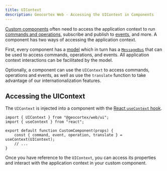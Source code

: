 ```yaml
---
title: UIContext
description: Geocortex Web - Accessing the UIContext in Components
---
```


[Custom components](usecases-implement-component-with-ui.mdx) often need to access the application context to run [commands and operations](concepts-commands-operations.mdx), subscribe and publish to [events](concepts-events), and more. A component has two ways of accessing the application context.

First, every component has a [model](usecases-implement-component-participate-app-config.mdx#component-models) which in turn has a [`MessageBus`](api-message-bus.mdx) that can be used to access commands, operations, and events. All application context interactions can be facilitated by the model.

<!-- TODO: Link to i18n docs for web -->

Optionally, a component can use the `UIContext` to access commands, operations and events, as well as use the `translate` function to take advantage of our internationalization features.

## Accessing the UIContext

The `UIContext` is injected into a component with the [React `useContext` hook](https://reactjs.org/docs/hooks-reference.html#usecontext).

```tsx
import { UIContext } from "@geocortex/web/ui";
import { useContext } from "react";

export default function CustomComponent(props) {
    const { command, event, operation, translate } = useContext(UIContext);
    // ...
}
```

Once you have reference to the `UIContext`, you can access its properties and interact with the application context in your custom component.

